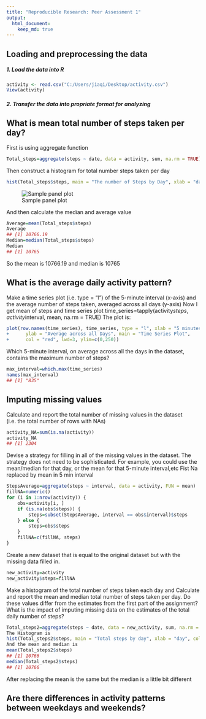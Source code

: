 ```yaml
---
title: "Reproducible Research: Peer Assessment 1"
output: 
  html_document:
    keep_md: true
---
```



## Loading and preprocessing the data
##### 1. Load the data into R
```r
activity <- read.csv("C:/Users/jiaqi/Desktop/activity.csv")
View(activity)
```
##### 2. Transfer the data into propriate format for analyzing




## What is mean total number of steps taken per day?

First is using aggregate function
```r
Total_steps=aggregate(steps ~ date, data = activity, sum, na.rm = TRUE)
```
Then construct a histogram for total number steps taken per day
```r
hist(Total_steps$steps, main = "The number of Steps by Day", xlab = "day", col="skyblue", border=F,  breaks=20)
```
![Sample panel plot](instructions_fig/sample_panelplot.png)

And then calculate the median and average value 

```r
Average=mean(Total_steps$steps)
Average
## [1] 10766.19
Median=median(Total_steps$steps)
Median
## [1] 10765
```

So the mean is 10766.19 and median is 10765


## What is the average daily activity pattern?
Make a time series plot (i.e. type = “l”) of the 5-minute interval (x-axis) and the average number of steps taken, averaged across all days (y-axis)
Now I get mean of steps and time series plot
time_series=tapply(activity$steps, activity$interval, mean, na.rm = TRUE)
The plot is:
```r
plot(row.names(time_series), time_series, type = "l", xlab = "5 minutes interval", 
+      ylab = "Average across all Days", main = "Time Series Plot", 
+      col = "red", lwd=3, ylim=c(0,250))
```
Which 5-minute interval, on average across all the days in the dataset, contains the maximum number of steps?
```r
max_interval=which.max(time_series)
names(max_interval)
## [1] "835"
```


## Imputing missing values

Calculate and report the total number of missing values in the dataset (i.e. the total number of rows with NAs)
```r
activity_NA=sum(is.na(activity))
activity_NA
## [1] 2304
```
Devise a strategy for filling in all of the missing values in the dataset. The strategy does not need to be sophisticated. For example, you could use the mean/median for that day, or the mean for that 5-minute interval,etc
Fist Na replaced by mean in 5 min interval
```r
StepsAverage=aggregate(steps ~ interval, data = activity, FUN = mean)
fillNA=numeric()
for (i in 1:nrow(activity)) {
    obs=activity[i, ]
    if (is.na(obs$steps)) {
        steps=subset(StepsAverage, interval == obs$interval)$steps
    } else {
        steps=obs$steps
    }
    fillNA=c(fillNA, steps)
}
```
Create a new dataset that is equal to the original dataset but with the missing data filled in.
```r
new_activity=activity
new_activity$steps=fillNA
```
Make a histogram of the total number of steps taken each day and Calculate and report the mean and median total number of steps taken per day. Do these values differ from the estimates from the first part of the assignment? What is the impact of imputing missing data on the estimates of the total daily number of steps?
```r
Total_steps2=aggregate(steps ~ date, data = new_activity, sum, na.rm = TRUE)
The Histogram is
hist(Total_steps2$steps, main = "Total steps by day", xlab = "day", col=scales::alpha('red',.5), breaks=20, border = F)
And the mean and median is
mean(Total_steps2$steps)
## [1] 10766
median(Total_steps2$steps)
## [1] 10766
```
After replacing the mean is the same but the median is a little bit different


## Are there differences in activity patterns between weekdays and weekends?
